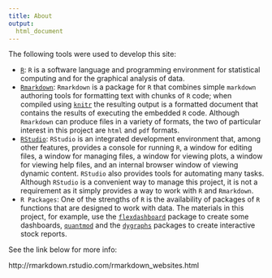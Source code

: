 ---
title: About
output: 
  html_document
---

The following tools were used to develop this site:

* [`R`](https://www.r-project.org/): `R` is a software language and programming environment for statistical computing and for the graphical analysis of data.
* [`Rmarkdown`](http://rmarkdown.rstudio.com/index.html): `Rmarkdown` is a package for `R` that combines simple `markdown` authoring tools for formatting text with chunks of `R` code; when compiled using [`knitr`](http://yihui.name/knitr/) the resulting output is a formatted document that contains the results of executing the embedded `R` code. Although `Rmarkdown` can produce files in a variety of formats, the two of particular interest in this project are `html` and `pdf` formats. 
* [`RStudio`](https://www.rstudio.com/home/): `RStudio` is an integrated development environment that, among other features, provides a console for running `R`, a window for editing files, a window for managing files, a window for viewing plots, a window for viewing help files, and an internal browser window of viewing dynamic content. `RStudio` also provides tools for automating many tasks. Although `RStudio` is a convenient way to manage this project, it is not a requirement as it simply provides a way to work with `R` and `Rmarkdown`.
* `R Packages`: One of the strengths of `R` is the availability of packages of `R` functions that are designed to work with data. The materials in this project, for example, use the [`flexdashboard`](http://rmarkdown.rstudio.com/flexdashboard/index.html) package to create some dashboards, [`quantmod`](https://cran.r-project.org/web/packages/quantmod/index.html) and the [`dygraphs`](https://rstudio.github.io/dygraphs/) packages to create interactive stock reports.

See the link below for more info:

http://rmarkdown.rstudio.com/rmarkdown_websites.html